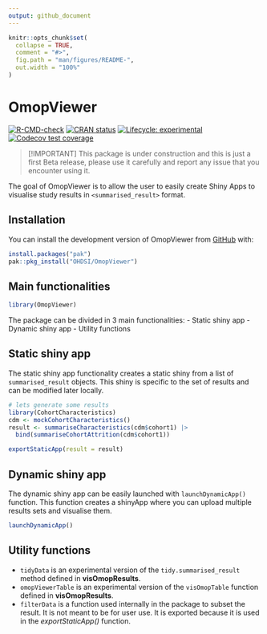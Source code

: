 ```yaml
---
output: github_document
---
```


<!-- README.md is generated from README.Rmd. Please edit that file -->

```r
knitr::opts_chunk$set(
  collapse = TRUE,
  comment = "#>",
  fig.path = "man/figures/README-",
  out.width = "100%"
)
```

# OmopViewer

<!-- badges: start -->
[![R-CMD-check](https://github.com/OHDSI/OmopViewer/actions/workflows/R-CMD-check.yaml/badge.svg)](https://github.com/OHDSI/OmopViewer/actions/workflows/R-CMD-check.yaml)
[![CRAN status](https://www.r-pkg.org/badges/version/OmopViewer)](https://CRAN.R-project.org/package=OmopViewer)
[![Lifecycle: experimental](https://img.shields.io/badge/lifecycle-experimental-orange.svg)](https://lifecycle.r-lib.org/articles/stages.html#experimental)
[![Codecov test coverage](https://codecov.io/gh/OHDSI/OmopViewer/branch/main/graph/badge.svg)](https://app.codecov.io/gh/OHDSI/OmopViewer?branch=main)
<!-- badges: end -->

> [!IMPORTANT]
> This package is under construction and this is just a first Beta release, please use it carefully and report any issue that you encounter using it.

The goal of OmopViewer is to allow the user to easily create Shiny Apps to visualise study results in `<summarised_result>` format.

## Installation

You can install the development version of OmopViewer from [GitHub](https://github.com/OHDSI/OmopViewer) with:

``` r
install.packages("pak")
pak::pkg_install("OHDSI/OmopViewer")
```

## Main functionalities

```r
library(OmopViewer)
```

The package can be divided in 3 main functionalities:
- Static shiny app
- Dynamic shiny app
- Utility functions

## Static shiny app

The static shiny app functionality creates a static shiny from a list of `summarised_result` objects. This shiny is specific to the set of results and can be modified later locally.

```r
# lets generate some results
library(CohortCharacteristics)
cdm <- mockCohortCharacteristics()
result <- summariseCharacteristics(cdm$cohort1) |>
  bind(summariseCohortAttrition(cdm$cohort1))

exportStaticApp(result = result)
```

## Dynamic shiny app

The dynamic shiny app can be easily launched with `launchDynamicApp()` function. This function creates a shinyApp where you can upload multiple results sets and visualise them.

```r
launchDynamicApp()
```

## Utility functions

- `tidyData` is an experimental version of the `tidy.summarised_result` method defined in **visOmopResults**.
- `omopViewerTable` is an experimental version of the `visOmopTable` function defined in **visOmopResults**.
- `filterData` is a function used internally in the package to subset the result. It is not meant to be for user use. It is exported because it is used in the *exportStaticApp()* function.
